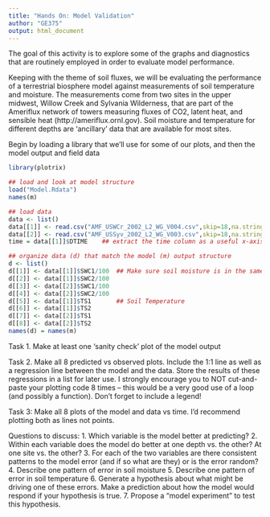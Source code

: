 ```yaml
---
title: "Hands On: Model Validation"
author: "GE375"
output: html_document
---
```


The goal of this activity is to explore some of the graphs and diagnostics that are routinely employed in order to evaluate model performance.

Keeping with the theme of soil fluxes, we will be evaluating the performance of a terrestrial biosphere model against measurements of soil temperature and moisture. The measurements come from two sites in the upper midwest, Willow Creek and Sylvania Wilderness, that are part of the Ameriflux network of towers measuring fluxes of CO2, latent heat, and sensible heat (http://ameriflux.ornl.gov). Soil moisture and temperature for different depths are 'ancillary' data that are available for most sites. 

Begin by loading a library that we'll use for some of our plots, and then the model output and field data

```r
library(plotrix)

## load and look at model structure
load("Model.Rdata")
names(m)

## load data
data <- list()
data[[1]] <- read.csv("AMF_USWCr_2002_L2_WG_V004.csv",skip=18,na.strings = c("-6999","-9999"))[-1,]
data[[2]] <- read.csv("AMF_USSyv_2002_L2_WG_V003.csv",skip=18,na.strings = c("-6999","-9999"))[-1,]
time = data[[1]]$DTIME    ## extract the time column as a useful x-axis for time-series plots

## organize data (d) that match the model (m) output structure 
d <- list()
d[[1]] <- data[[1]]$SWC1/100  ## Make sure soil moisture is in the same units as the model
d[[2]] <- data[[1]]$SWC2/100
d[[3]] <- data[[2]]$SWC1/100
d[[4]] <- data[[2]]$SWC2/100
d[[5]] <- data[[1]]$TS1       ## Soil Temperature
d[[6]] <- data[[1]]$TS2
d[[7]] <- data[[2]]$TS1
d[[8]] <- data[[2]]$TS2
names(d) = names(m)
```


Task 1.	Make at least one 'sanity check' plot of the model output

Task 2. Make all 8 predicted vs observed plots. Include the 1:1 line as well as a regression line between the model and the data. Store the results of these regressions in a list for later use. I strongly encourage you to NOT cut-and-paste your plotting code 8 times -- this would be a very good use of a loop (and possibly a function). Don't forget to include a legend!

Task 3: Make all 8 plots of the model and data vs time. I'd recommend plotting both as lines not points.

Questions to discuss:
1. Which variable is the model better at predicting? 
2. Within each variable does the model do better at one depth vs. the other? At one site vs. the other? 
3. For each of the two variables are there consistent patterns to the model error (and if so what are they) or is the error random?
4. Describe one pattern of error in soil moisture
5. Describe one pattern of error in soil temperature
6. Generate a hypothesis about what might be driving one of these errors. Make a prediction about how the model would respond if your hypothesis is true.
7. Propose a "model experiment" to test this hypothesis.

